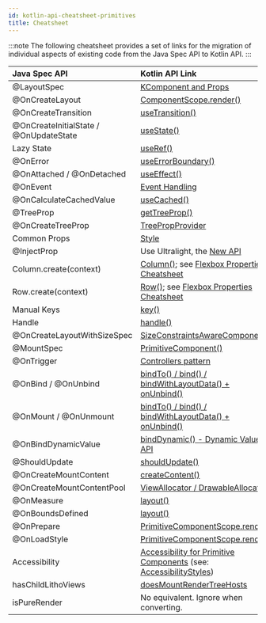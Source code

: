 ```yaml
---
id: kotlin-api-cheatsheet-primitives
title: Cheatsheet
---
```



:::note
The following cheatsheet provides a set of links for the migration of individual aspects of existing code from the Java Spec API to Kotlin API.
:::

| Java Spec API | Kotlin API Link |
| :-- | :-- |
| @LayoutSpec | [KComponent and Props](basics.mdx) |
| @OnCreateLayout | [ComponentScope.render()](basics.mdx) |
| @OnCreateTransition | [useTransition()](/kotlin/hooks-for-spec-developers.mdx#usetransition) |
| @OnCreateInitialState / @OnUpdateState | [useState()](/mainconcepts/use-state.mdx) |
| Lazy State | [useRef()](mainconcepts/use-ref.mdx) |
| @OnError | [useErrorBoundary()](/mainconcepts/use-error-boundary.mdx) |
| @OnAttached / @OnDetached | [useEffect()](/mainconcepts/use-effect.mdx) |
| @OnEvent | [Event Handling](event-handling.mdx) |
| @OnCalculateCachedValue | [useCached()](https://github.com/facebook/litho/blob/75655943f348c0347d534e6931fb53b2f7f16195/litho-core-kotlin/src/main/kotlin/com/facebook/litho/KCached.kt) |
| @TreeProp | [getTreeProp()](basics.mdx#treeprops) |
| @OnCreateTreeProp | [TreePropProvider](basics.mdx#treeprops) |
| Common Props | [Style](basics.mdx#common-props) |
| @InjectProp | Use Ultralight, the [New API](https://www.internalfb.com/intern/wiki/Ultralight/Static_Injector/) |
| Column.create(context) | [Column()](flexbox-containers.mdx); see [Flexbox Properties Cheatsheet](flexbox-containers.mdx#flexbox-properties-cheatsheet) |
| Row.create(context) | [Row()](flexbox-containers.mdx); see [Flexbox Properties Cheatsheet](flexbox-containers.mdx#flexbox-properties-cheatsheet) |
| Manual Keys | [key()](mainconcepts/coordinate-state-actions/keys-and-identity.md#assigning-manual-keys) |
| Handle | [handle()](basics.mdx#handles) |
| @OnCreateLayoutWithSizeSpec | [SizeConstraintsAwareComponent](../custom-layout.md#kotlin-integration)  |
| @MountSpec | [PrimitiveComponent()](../mainconcepts/primitivecomponents/overview.mdx)|
| @OnTrigger | [Controllers pattern](../mainconcepts/primitivecomponents/primitive-controllers.mdx) |
| @OnBind / @OnUnbind | [bindTo() / bind() / bindWithLayoutData() + onUnbind()](https://github.com/facebook/litho/blob/75655943f348c0347d534e6931fb53b2f7f16195/sample/src/main/java/com/facebook/samples/litho/kotlin/primitives/SimpleImageViewPrimitiveComponent.kt#L41-L44) |
| @OnMount / @OnUnmount | [bindTo() / bind() / bindWithLayoutData() + onUnbind()](https://github.com/facebook/litho/blob/75655943f348c0347d534e6931fb53b2f7f16195/sample/src/main/java/com/facebook/samples/litho/kotlin/primitives/SimpleImageViewPrimitiveComponent.kt#L41-L44) |
| @OnBindDynamicValue | [bindDynamic() - Dynamic Values API](https://github.com/facebook/litho/blob/75655943f348c0347d534e6931fb53b2f7f16195/sample/src/main/java/com/facebook/samples/litho/kotlin/primitives/bindto/ImageViewComponent.kt#L53-L63) |
| @ShouldUpdate | [shouldUpdate()](../mainconcepts/primitivecomponents/primitive.mdx#mounting-and-unmounting-content-properties) |
| @OnCreateMountContent |  [createContent()](../mainconcepts/primitivecomponents/primitive.mdx#content-creation) |
| @OnCreateMountContentPool |  [ViewAllocator / DrawableAllocator](../mainconcepts/primitivecomponents/primitive-preallocation.mdx)|
| @OnMeasure |  [layout()](../mainconcepts/primitivecomponents/primitive-measuring.mdx) |
| @OnBoundsDefined |  [layout()](../mainconcepts/primitivecomponents/primitive-measuring.mdx) |
| @OnPrepare |  [PrimitiveComponentScope.render()](../mainconcepts/primitivecomponents/primitive-component.mdx) |
| @OnLoadStyle | [PrimitiveComponentScope.render()](../mainconcepts/primitivecomponents/primitive-component.mdx) |
| Accessibility | [Accessibility for Primitive Components](../accessibility/accessibility.mdx) (see: [AccessibilityStyles](https://fburl.com/code/3ikzp6c7))|
| hasChildLithoViews | [doesMountRenderTreeHosts](https://github.com/facebook/litho/blob/75655943f348c0347d534e6931fb53b2f7f16195/sample/src/main/java/com/facebook/samples/litho/kotlin/primitives/widgets/HorizontalScroll.kt#L111)|
| isPureRender | No equivalent. Ignore when converting. |
